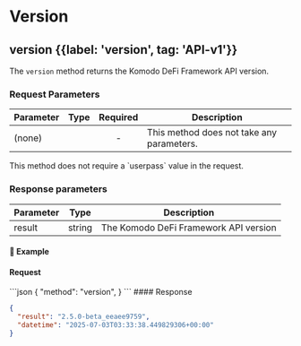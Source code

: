 
# Version

## version {{label: 'version', tag: 'API-v1'}}

The `version` method returns the Komodo DeFi Framework API version.

### Request Parameters

| Parameter | Type | Required | Description                               |
| --------- | ---- | :------: | ----------------------------------------- |
| (none)    |      |     -    | This method does not take any parameters. |

<Note type="info">
  This method does not require a `userpass` value in the request.
</Note>

### Response parameters

| Parameter | Type   | Description                           |
| --------- | ------ | ------------------------------------- |
| result    | string | The Komodo DeFi Framework API version |

#### 📌 Example

#### Request

<CodeGroup title="version" tag="POST" label="version" mm2MethodDecorate="true">
  ```json
  {
    "method": "version",
  }
  ```
</CodeGroup>

<CollapsibleSection expandedText="Hide Response" collapsedText="Show Response">
  #### Response

  ```json
  {
    "result": "2.5.0-beta_eeaee9759",
    "datetime": "2025-07-03T03:33:38.449829306+00:00"
  }
  ```
</CollapsibleSection>

